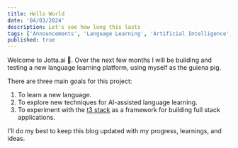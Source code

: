 ```yaml
---
title: Hello World
date: '04/03/2024'
description: Let's see how long this lasts
tags: ['Announcements', 'Language Learning', 'Artificial Intelligence', 'Web Development']
published: true
---
```


Welcome to Jotta.ai 🤠. Over the next few months I will be building and testing a new language learning platform, using myself as the guiena pig.

There are three main goals for this project:

1. To learn a new language. 
2. To explore new techniques for AI-assisted language learning.
3. To experiment with the [t3 stack](https://create.t3.gg/) as a framework for building full stack applications.

I'll do my best to keep this blog updated with my progress, learnings, and ideas.
